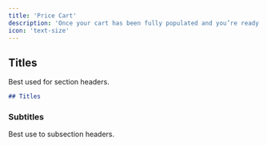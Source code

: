 ```yaml
---
title: 'Price Cart'
description: 'Once your cart has been fully populated and you’re ready to collect the cart totals you can price the cart. This request will calculate your subtotal, shipping total, tax total, and grand total...'
icon: 'text-size'
---
```


## Titles

Best used for section headers.

```md
## Titles
```

### Subtitles

Best use to subsection headers.